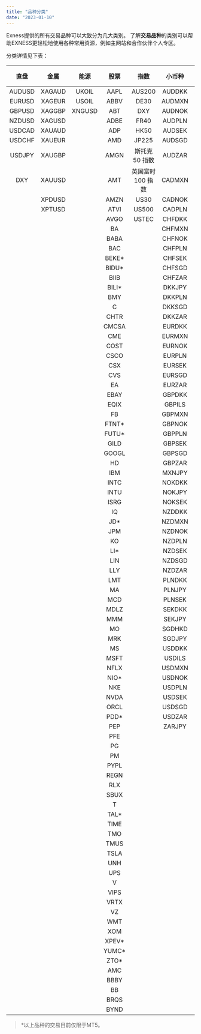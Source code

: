 ```yaml
---
title: "品种分类"
date: "2023-01-10"
---
```


<Ads></Ads> 

Exness提供的所有交易品种可以大致分为几大类别。 了解**交易品种**的类别可以帮助EXNESS更轻松地使用各种常用资源，例如主网站和合作伙伴个人专区。

分类详情见下表：

| 直盘     | 金属     | 能源     |股票    | 指数          | 小币种    | 交叉盘    | 加密数字货币   |
|:------:|:------:|:------:|:-----:|:-----------:|:------:|:------:|:--------:|
| AUDUSD | XAGAUD | UKOIL  | AAPL  | AUS200      | AUDDKK | AUDCAD | BCHUSD   |
| EURUSD | XAGEUR | USOIL  | ABBV  | DE30        | AUDMXN | AUDCHF | BTCKRW   |
| GBPUSD | XAGGBP | XNGUSD | ABT   | DXY         | AUDNOK | AUDJPY | BTCJPY   |
| NZDUSD | XAGUSD | &nbsp; | ADBE  | FR40        | AUDPLN | AUDNZD | BTCUSD   |
| USDCAD | XAUAUD | &nbsp; | ADP   | HK50        | AUDSEK | CADCHF | ETHUSD   |
| USDCHF | XAUEUR | &nbsp; | AMD   | JP225       | AUDSGD | CADJPY | LTCUSD   |
| USDJPY | XAUGBP | &nbsp; | AMGN  | 斯托克 50 指数   | AUDZAR | CHFJPY | XRPUSD   |
| DXY    | XAUUSD | &nbsp; | AMT   | 英国富时 100 指数 | CADMXN | EURAUD | BTCTHB   |
| &nbsp; | XPDUSD | &nbsp; | AMZN  | US30        | CADNOK | EURCAD | BTCXAU   |
| &nbsp; | XPTUSD | &nbsp; | ATVI  | US500       | CADPLN | EURCHF | BTCXAG   |
| &nbsp; | &nbsp; | &nbsp; | AVGO  | USTEC       | CHFDKK | EURGBP | BTCAUD   |
| &nbsp; | &nbsp; | &nbsp; | BA    | &nbsp;      | CHFMXN | EURJPY | BTCCNH   |
| &nbsp; | &nbsp; | &nbsp; | BABA  | &nbsp;      | CHFNOK | EURNZD | BTCZAR   |
| &nbsp; | &nbsp; | &nbsp; | BAC   | &nbsp;      | CHFPLN | GBPAUD | UNIUSD   |
| &nbsp; | &nbsp; | &nbsp; | BEKE* | &nbsp;      | CHFSEK | GBPCAD | BATUSD   |
| &nbsp; | &nbsp; | &nbsp; | BIDU* | &nbsp;      | CHFSGD | GBPCHF | AAVEUSD  |
| &nbsp; | &nbsp; | &nbsp; | BIIB  | &nbsp;      | CHFZAR | GBPJPY | SNXUSD   |
| &nbsp; | &nbsp; | &nbsp; | BILI* | &nbsp;      | DKKJPY | GBPNZD | 1INCHUSD |
| &nbsp; | &nbsp; | &nbsp; | BMY   | &nbsp;      | DKKPLN | HKDJPY | BNBUSD   |
| &nbsp; | &nbsp; | &nbsp; | C     | &nbsp;      | DKKSGD | NZDCAD | ADAUSD   |
| &nbsp; | &nbsp; | &nbsp; | CHTR  | &nbsp;      | DKKZAR | NZDJPY | CAKEUSD  |
| &nbsp; | &nbsp; | &nbsp; | CMCSA | &nbsp;      | EURDKK | USDCNH | COMPUSD  |
| &nbsp; | &nbsp; | &nbsp; | CME   | &nbsp;      | EURMXN | USDHKD | DOGEUSD  |
| &nbsp; | &nbsp; | &nbsp; | COST  | &nbsp;      | EURNOK | USDTHB | DOTUSD   |
| &nbsp; | &nbsp; | &nbsp; | CSCO  | &nbsp;      | EURPLN | NZDCHF | ENJUSD   |
| &nbsp; | &nbsp; | &nbsp; | CSX   | &nbsp;      | EURSEK | &nbsp; | FILUSD   |
| &nbsp; | &nbsp; | &nbsp; | CVS   | &nbsp;      | EURSGD | &nbsp; | HBARUSD  |
| &nbsp; | &nbsp; | &nbsp; | EA    | &nbsp;      | EURZAR | &nbsp; | HTUSD    |
| &nbsp; | &nbsp; | &nbsp; | EBAY  | &nbsp;      | GBPDKK | &nbsp; | IOSTUSD  |
| &nbsp; | &nbsp; | &nbsp; | EQIX  | &nbsp;      | GBPILS | &nbsp; | LINKUSD  |
| &nbsp; | &nbsp; | &nbsp; | FB    | &nbsp;      | GBPMXN | &nbsp; | MANAUSD  |
| &nbsp; | &nbsp; | &nbsp; | FTNT* | &nbsp;      | GBPNOK | &nbsp; | MATICUSD |
| &nbsp; | &nbsp; | &nbsp; | FUTU* | &nbsp;      | GBPPLN | &nbsp; | SOLUSD   |
| &nbsp; | &nbsp; | &nbsp; | GILD  | &nbsp;      | GBPSEK | &nbsp; | THETAUSD |
| &nbsp; | &nbsp; | &nbsp; | GOOGL | &nbsp;      | GBPSGD | &nbsp; | XTZUSD   |
| &nbsp; | &nbsp; | &nbsp; | HD    | &nbsp;      | GBPZAR | &nbsp; | &nbsp;   |
| &nbsp; | &nbsp; | &nbsp; | IBM   | &nbsp;      | MXNJPY | &nbsp; | &nbsp;   |
| &nbsp; | &nbsp; | &nbsp; | INTC  | &nbsp;      | NOKDKK | &nbsp; | &nbsp;   |
| &nbsp; | &nbsp; | &nbsp; | INTU  | &nbsp;      | NOKJPY | &nbsp; | &nbsp;   |
| &nbsp; | &nbsp; | &nbsp; | ISRG  | &nbsp;      | NOKSEK | &nbsp; | &nbsp;   |
| &nbsp; | &nbsp; | &nbsp; | IQ    | &nbsp;      | NZDDKK | &nbsp; | &nbsp;   |
| &nbsp; | &nbsp; | &nbsp; | JD*   | &nbsp;      | NZDMXN | &nbsp; | &nbsp;   |
| &nbsp; | &nbsp; | &nbsp; | JPM   | &nbsp;      | NZDNOK | &nbsp; | &nbsp;   |
| &nbsp; | &nbsp; | &nbsp; | KO    | &nbsp;      | NZDPLN | &nbsp; | &nbsp;   |
| &nbsp; | &nbsp; | &nbsp; | LI*   | &nbsp;      | NZDSEK | &nbsp; | &nbsp;   |
| &nbsp; | &nbsp; | &nbsp; | LIN   | &nbsp;      | NZDSGD | &nbsp; | &nbsp;   |
| &nbsp; | &nbsp; | &nbsp; | LLY   | &nbsp;      | NZDZAR | &nbsp; | &nbsp;   |
| &nbsp; | &nbsp; | &nbsp; | LMT   | &nbsp;      | PLNDKK | &nbsp; | &nbsp;   |
| &nbsp; | &nbsp; | &nbsp; | MA    | &nbsp;      | PLNJPY | &nbsp; | &nbsp;   |
| &nbsp; | &nbsp; | &nbsp; | MCD   | &nbsp;      | PLNSEK | &nbsp; | &nbsp;   |
| &nbsp; | &nbsp; | &nbsp; | MDLZ  | &nbsp;      | SEKDKK | &nbsp; | &nbsp;   |
| &nbsp; | &nbsp; | &nbsp; | MMM   | &nbsp;      | SEKJPY | &nbsp; | &nbsp;   |
| &nbsp; | &nbsp; | &nbsp; | MO    | &nbsp;      | SGDHKD | &nbsp; | &nbsp;   |
| &nbsp; | &nbsp; | &nbsp; | MRK   | &nbsp;      | SGDJPY | &nbsp; | &nbsp;   |
| &nbsp; | &nbsp; | &nbsp; | MS    | &nbsp;      | USDDKK | &nbsp; | &nbsp;   |
| &nbsp; | &nbsp; | &nbsp; | MSFT  | &nbsp;      | USDILS | &nbsp; | &nbsp;   |
| &nbsp; | &nbsp; | &nbsp; | NFLX  | &nbsp;      | USDMXN | &nbsp; | &nbsp;   |
| &nbsp; | &nbsp; | &nbsp; | NIO*  | &nbsp;      | USDNOK | &nbsp; | &nbsp;   |
| &nbsp; | &nbsp; | &nbsp; | NKE   | &nbsp;      | USDPLN | &nbsp; | &nbsp;   |
| &nbsp; | &nbsp; | &nbsp; | NVDA  | &nbsp;      | USDSEK | &nbsp; | &nbsp;   |
| &nbsp; | &nbsp; | &nbsp; | ORCL  | &nbsp;      | USDSGD | &nbsp; | &nbsp;   |
| &nbsp; | &nbsp; | &nbsp; | PDD*  | &nbsp;      | USDZAR | &nbsp; | &nbsp;   |
| &nbsp; | &nbsp; | &nbsp; | PEP   | &nbsp;      | ZARJPY | &nbsp; | &nbsp;   |
| &nbsp; | &nbsp; | &nbsp; | PFE   | &nbsp;      | &nbsp; | &nbsp; | &nbsp;   |
| &nbsp; | &nbsp; | &nbsp; | PG    | &nbsp;      | &nbsp; | &nbsp; | &nbsp;   |
| &nbsp; | &nbsp; | &nbsp; | PM    | &nbsp;      | &nbsp; | &nbsp; | &nbsp;   |
| &nbsp; | &nbsp; | &nbsp; | PYPL  | &nbsp;      | &nbsp; | &nbsp; | &nbsp;   |
| &nbsp; | &nbsp; | &nbsp; | REGN  | &nbsp;      | &nbsp; | &nbsp; | &nbsp;   |
| &nbsp; | &nbsp; | &nbsp; | RLX   | &nbsp;      | &nbsp; | &nbsp; | &nbsp;   |
| &nbsp; | &nbsp; | &nbsp; | SBUX  | &nbsp;      | &nbsp; | &nbsp; | &nbsp;   |
| &nbsp; | &nbsp; | &nbsp; | T     | &nbsp;      | &nbsp; | &nbsp; | &nbsp;   |
| &nbsp; | &nbsp; | &nbsp; | TAL*  | &nbsp;      | &nbsp; | &nbsp; | &nbsp;   |
| &nbsp; | &nbsp; | &nbsp; | TIME  | &nbsp;      | &nbsp; | &nbsp; | &nbsp;   |
| &nbsp; | &nbsp; | &nbsp; | TMO   | &nbsp;      | &nbsp; | &nbsp; | &nbsp;   |
| &nbsp; | &nbsp; | &nbsp; | TMUS  | &nbsp;      | &nbsp; | &nbsp; | &nbsp;   |
| &nbsp; | &nbsp; | &nbsp; | TSLA  | &nbsp;      | &nbsp; | &nbsp; | &nbsp;   |
| &nbsp; | &nbsp; | &nbsp; | UNH   | &nbsp;      | &nbsp; | &nbsp; | &nbsp;   |
| &nbsp; | &nbsp; | &nbsp; | UPS   | &nbsp;      | &nbsp; | &nbsp; | &nbsp;   |
| &nbsp; | &nbsp; | &nbsp; | V     | &nbsp;      | &nbsp; | &nbsp; | &nbsp;   |
| &nbsp; | &nbsp; | &nbsp; | VIPS  | &nbsp;      | &nbsp; | &nbsp; | &nbsp;   |
| &nbsp; | &nbsp; | &nbsp; | VRTX  | &nbsp;      | &nbsp; | &nbsp; | &nbsp;   |
| &nbsp; | &nbsp; | &nbsp; | VZ    | &nbsp;      | &nbsp; | &nbsp; | &nbsp;   |
| &nbsp; | &nbsp; | &nbsp; | WMT   | &nbsp;      | &nbsp; | &nbsp; | &nbsp;   |
| &nbsp; | &nbsp; | &nbsp; | XOM   | &nbsp;      | &nbsp; | &nbsp; | &nbsp;   |
| &nbsp; | &nbsp; | &nbsp; | XPEV* | &nbsp;      | &nbsp; | &nbsp; | &nbsp;   |
| &nbsp; | &nbsp; | &nbsp; | YUMC* | &nbsp;      | &nbsp; | &nbsp; | &nbsp;   |
| &nbsp; | &nbsp; | &nbsp; | ZTO*  | &nbsp;      | &nbsp; | &nbsp; | &nbsp;   |
| &nbsp; | &nbsp; | &nbsp; | AMC   | &nbsp;      | &nbsp; | &nbsp; | &nbsp;   |
| &nbsp; | &nbsp; | &nbsp; | BBBY  | &nbsp;      | &nbsp; | &nbsp; | &nbsp;   |
| &nbsp; | &nbsp; | &nbsp; | BB    | &nbsp;      | &nbsp; | &nbsp; | &nbsp;   |
| &nbsp; | &nbsp; | &nbsp; | BRQS  | &nbsp;      | &nbsp; | &nbsp; | &nbsp;   |
| &nbsp; | &nbsp; | &nbsp; | BYND  | &nbsp;      | &nbsp; | &nbsp; | &nbsp;   |


> *以上品种的交易目前仅限于MT5。
